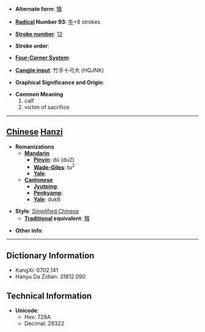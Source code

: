 * '''Alternate form''': [[犢]]

* '''[[Wiktionary:Chinese radical index| Radical]] Number 93''': [[Wiktionary:Chinese radical index 牛|牛]]+8 strokes

* '''[[Wiktionary:Chinese total strokes index|Stroke number]]''': [[Wiktionary:Chinese total strokes index 12|12]]

* '''Stroke order''': 

* '''[[Wiktionary:Chinese four corner index|Four-Corner System]]''': 

* '''[[Wiktionary:Chinese Cangjie index|Cangjie input]]''': 竹手十弓大 (HQJNK)

* '''Graphical Significance and Origin''': 

* '''Common Meaning'''
*#calf
*# victim of sacrifice


----

== [[Chinese]] [[Hanzi]] ==

* '''Romanizations'''
** '''[[Mandarin]]'''
*** '''[[Pinyin]]''': dú (du2)
*** '''[[Wade-Giles]]''': tu<sup>2</sup>
*** '''[[Yale]]''': 
** '''[[Cantonese]]'''
*** '''[[Jyutping]]''':
*** '''[[Penkyamp]]''': 
*** '''[[Yale]]''': duk6

* '''Style''': [[Simplified Chinese]] 
** '''[[Traditional Chinese|Traditional]] equivalent''': [[犢]]

* '''Other info''': 

----

== Dictionary Information ==

* KangXi: 0702.141
* Hanyu Da Zidian: 31812.090

== Technical Information ==

* '''Unicode''':
** Hex: 728A
** Decimal: 29322